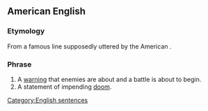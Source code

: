 ==American English==

===Etymology===
From a famous line supposedly uttered by the American {{w|Paul Revere}}.

===Phrase===
{{head|en|phrase}}

# A [[warning]] that enemies are about and a battle is about to begin.
# A statement of impending [[doom]].

[[Category:English sentences]]